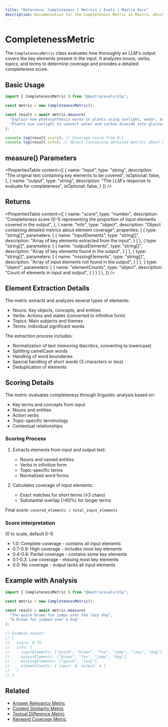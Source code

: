 ```yaml
---
title: "Reference: Completeness | Metrics | Evals | Mastra Docs"
description: Documentation for the Completeness Metric in Mastra, which evaluates how thoroughly LLM outputs cover key elements present in the input.
---
```


# CompletenessMetric

The `CompletenessMetric` class evaluates how thoroughly an LLM's output covers the key elements present in the input. It analyzes nouns, verbs, topics, and terms to determine coverage and provides a detailed completeness score.

## Basic Usage

```typescript
import { CompletenessMetric } from "@mastra/evals/nlp";

const metric = new CompletenessMetric();

const result = await metric.measure(
  "Explain how photosynthesis works in plants using sunlight, water, and carbon dioxide.",
  "Plants use sunlight to convert water and carbon dioxide into glucose through photosynthesis."
);

console.log(result.score); // Coverage score from 0-1
console.log(result.info); // Object containing detailed metrics about element coverage
```

## measure() Parameters

<PropertiesTable
  content={[
    {
      name: "input",
      type: "string",
      description: "The original text containing key elements to be covered",
      isOptional: false,
    },
    {
      name: "output",
      type: "string",
      description: "The LLM's response to evaluate for completeness",
      isOptional: false,
    }
  ]}
/>

## Returns

<PropertiesTable
  content={[
    {
      name: "score",
      type: "number",
      description: "Completeness score (0-1) representing the proportion of input elements covered in the output",
    },
    {
      name: "info",
      type: "object",
      description: "Object containing detailed metrics about element coverage",
      properties: [
        {
          type: "string[]",
          parameters: [
            {
              name: "inputElements",
              type: "string[]",
              description: "Array of key elements extracted from the input",
            }
          ]
        },
        {
          type: "string[]",
          parameters: [
            {
              name: "outputElements",
              type: "string[]",
              description: "Array of key elements found in the output",
            }
          ]
        },
        {
          type: "string[]",
          parameters: [
            {
              name: "missingElements",
              type: "string[]",
              description: "Array of input elements not found in the output",
            }
          ]
        },
        {
          type: "object",
          parameters: [
            {
              name: "elementCounts",
              type: "object",
              description: "Count of elements in input and output",
            }
          ]
        }
      ]
    },
  ]}
/>

## Element Extraction Details

The metric extracts and analyzes several types of elements:
- Nouns: Key objects, concepts, and entities
- Verbs: Actions and states (converted to infinitive form)
- Topics: Main subjects and themes
- Terms: Individual significant words

The extraction process includes:
- Normalization of text (removing diacritics, converting to lowercase)
- Splitting camelCase words
- Handling of word boundaries
- Special handling of short words (3 characters or less)
- Deduplication of elements

## Scoring Details

The metric evaluates completeness through linguistic analysis based on:
- Key terms and concepts from input
- Nouns and entities
- Action verbs
- Topic-specific terminology
- Contextual relationships

### Scoring Process

1. Extracts elements from input and output text:
   - Nouns and named entities
   - Verbs in infinitive form
   - Topic-specific terms
   - Normalized word forms

2. Calculates coverage of input elements:
   - Exact matches for short terms (≤3 chars)
   - Substantial overlap (>60%) for longer terms

Final score: `covered_elements / total_input_elements`

### Score interpretation
(0 to scale, default 0-1)
- 1.0: Complete coverage - contains all input elements
- 0.7-0.9: High coverage - includes most key elements
- 0.4-0.6: Partial coverage - contains some key elements
- 0.1-0.3: Low coverage - missing most key elements
- 0.0: No coverage - output lacks all input elements

## Example with Analysis

```typescript
import { CompletenessMetric } from "@mastra/evals/nlp";

const metric = new CompletenessMetric();

const result = await metric.measure(
  "The quick brown fox jumps over the lazy dog",
  "A brown fox jumped over a dog"
);

// Example output:
// {
//   score: 0.75,
//   info: {
//     inputElements: ["quick", "brown", "fox", "jump", "lazy", "dog"],
//     outputElements: ["brown", "fox", "jump", "dog"],
//     missingElements: ["quick", "lazy"],
//     elementCounts: { input: 6, output: 4 }
//   }
// }
```

## Related

- [Answer Relevancy Metric](./answer-relevancy)
- [Content Similarity Metric](./content-similarity)
- [Textual Difference Metric](./textual-difference) 
- [Keyword Coverage Metric](./keyword-coverage)